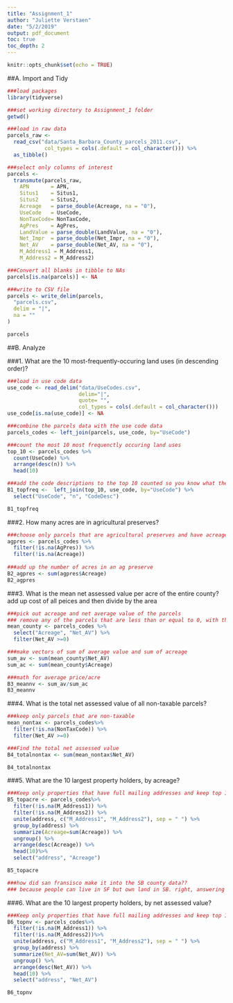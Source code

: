 ```yaml
---
title: "Assignment_1"
author: "Juliette Verstaen"
date: "5/2/2019"
output: pdf_document
toc: true
toc_depth: 2
---
```


```r
knitr::opts_chunk$set(echo = TRUE)
```

##A. Import and Tidy

```r

###load packages
library(tidyverse)

###set working directory to Assignment_1 folder
getwd()

###load in raw data
parcels_raw <- 
  read_csv("data/Santa_Barbara_County_parcels_2011.csv", 
            col_types = cols(.default = col_character())) %>%
  as_tibble()

###select only columns of interest
parcels <-
  transmute(parcels_raw,
    APN       = APN,
    Situs1    = Situs1,
    Situs2    = Situs2,
    Acreage   = parse_double(Acreage, na = "0"),
    UseCode   = UseCode,
    NonTaxCode= NonTaxCode,
    AgPres    = AgPres,
    LandValue = parse_double(LandValue, na = "0"),
    Net_Impr  = parse_double(Net_Impr, na = "0"),
    Net_AV    = parse_double(Net_AV, na = "0"),
    M_Address1 = M_Address1,
    M_Address2 = M_Address2)

###Convert all blanks in tibble to NAs    
parcels[is.na(parcels)] <- NA

###write to CSV file
parcels <- write_delim(parcels,
  "parcels.csv",
  delim = "|",
  na = ""
)

parcels
```

##B. Analyze

###1. What are the 10 most-frequently-occuring land uses (in descending order)? 
```r

###load in use code data
use_code <- read_delim("data/UseCodes.csv", 
                       delim="|", 
                       quote= "", 
                       col_types = cols(.default = col_character()))
use_code[is.na(use_code)] <- NA

###combine the parcels data with the use code data
parcels_codes <- left_join(parcels, use_code, by="UseCode")

###count the most 10 most frequenctly occuring land uses
top_10 <- parcels_codes %>%
  count(UseCode) %>%
  arrange(desc(n)) %>%
  head(10) 

###add the code descriptions to the top 10 counted so you know what they are
B1_topfreq <-  left_join(top_10, use_code, by="UseCode") %>%
  select("UseCode", "n", "CodeDesc")

B1_topfreq 

```

###2. How many acres are in agricultural preserves?

```r

###choose only parcels that are agricultural preserves and have acreage values
agpres <- parcels_codes %>%
  filter(!is.na(AgPres)) %>%
  filter(!is.na(Acreage)) 
  
###add up the number of acres in an ag preserve
B2_agpres <- sum(agpres$Acreage)
B2_agpres

```

###3. What is the mean net assessed value per acre of the entire county?
add up cost of all peices and then divide by the area

```r

###pick out acreage and net average value of the parcels
### remove any of the parcels that are less than or equal to 0, with the assumption that is incorrect/unknown data
mean_county <- parcels_codes %>%
  select("Acreage", "Net_AV") %>%
  filter(Net_AV >=0)

###make vectors of sum of average value and sum of acreage
sum_av <- sum(mean_county$Net_AV)
sum_ac <- sum(mean_county$Acreage)

###math for average price/acre
B3_meannv <- sum_av/sum_ac
B3_meannv

```

###4. What is the total net assessed value of all non-taxable parcels?

```r

###keep only parcels that are non-taxable
mean_nontax <- parcels_codes%>%
  filter(!is.na(NonTaxCode)) %>%
  filter(Net_AV >=0)

###Find the total net assessed value
B4_totalnontax <- sum(mean_nontax$Net_AV)

B4_totalnontax

```


###5. What are the 10 largest property holders, by acreage? 

```r

###Keep only properties that have full mailing addresses and keep top 10 acreage wise
B5_topacre <- parcels_codes%>%
  filter(!is.na(M_Address1)) %>%
  filter(!is.na(M_Address2)) %>%
  unite(address, c("M_Address1", "M_Address2"), sep = " ") %>%
  group_by(address) %>%
  summarize(Acreage=sum(Acreage)) %>%
  ungroup() %>%
  arrange(desc(Acreage)) %>%
  head(10)%>%
  select("address", "Acreage")

B5_topacre

###how did san fransisco make it into the SB county data??
### because people can live in SF but own land in SB. right, answering my own questions!

```


###6. What are the 10 largest property holders, by net assessed value?

```r
###Keep only properties that have full mailing addresses and keep top 10 net assessed value wise
B6_topnv <- parcels_codes%>%
  filter(!is.na(M_Address1)) %>%
  filter(!is.na(M_Address2))%>%
  unite(address, c("M_Address1", "M_Address2"), sep = " ") %>%
  group_by(address) %>%
  summarize(Net_AV=sum(Net_AV)) %>%
  ungroup() %>%
  arrange(desc(Net_AV)) %>%
  head(10) %>%
  select("address", "Net_AV")

B6_topnv
```



